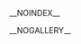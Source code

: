 {{Polluted category}}
{{Wikipedia_category|hidden=yes|tracking=yes}}
{{无需细分}}
{{Category explanation|包含<nowiki>__</nowiki><nowiki>NO</nowiki><nowiki>INDEX</nowiki><nowiki>__</nowiki>[[mw:Help:Magic_words/zh|行为开关]]的页面，这会阻止其显示在[[搜索引擎|搜索引擎]]。此分类由[[MediaWiki|MediaWiki]]软件自动添加。MediaWiki自动生成的追踪分类列表可参见[[Special:TrackingCategories|Special:TrackingCategories]]}}

:{{Category see also|Category:已索引页面}}
{{CategoryTOC}}

<div style="font-size:x-small;">{{purge|刷新本页}}</div>

__NOINDEX__ <!-- 此分类本身也必须NOINDEX，原因详见英语版 -->

__NOGALLERY__
